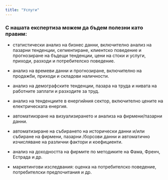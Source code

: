 ```yaml
---
title: "Услуги"
---
```



### С нашата експертиза можем да бъдем полезни като правим:

-	статистически анализ на  бизнес данни, включително анализ на пазарни тенденции, сегментиране, клиентско поведение и прогнозиране на бъдещи тенденции, цени на стоки и услуги, приходи, разходи и потребителско поведение.

-	анализ на времеви данни и прогнозиране, включително на продажби, приходи и складови наличности.

-	анализ на демографските тенденции, пазара на труда и нивата на работните заплати и разходите за труд.

-	анализ на тенденциите в енергийния сектор, включително цените на електрическата енергия. 

- автоматиизране на визуализирането и анализа на фирмени/пазарни данни.

-	автоматизиране на събирането на исторически данни и/или събиране на фирмени, пазарни /борсови данни и автоматично изчисляване на различни фактори и коефициенти. 

-	анализ на доходността на фирмите по методиките на Фама, Френч, Естрада и др.

-	маркетингови изследвания: оценка на потребителско поведение, потребителски предпочитания и др.
